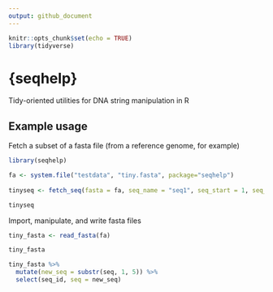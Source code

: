 ```yaml
---
output: github_document
---
```


```r
knitr::opts_chunk$set(echo = TRUE)
library(tidyverse)
```

# {seqhelp}

Tidy-oriented utilities for DNA string manipulation in R

## Example usage

Fetch a subset of a fasta file (from a reference genome, for example)

```r
library(seqhelp)

fa <- system.file("testdata", "tiny.fasta", package="seqhelp")
  
tinyseq <- fetch_seq(fasta = fa, seq_name = "seq1", seq_start = 1, seq_end = 3)

tinyseq

```

Import, manipulate, and write fasta files

```r

tiny_fasta <- read_fasta(fa)

tiny_fasta
```

```r

tiny_fasta %>%
  mutate(new_seq = substr(seq, 1, 5)) %>%
  select(seq_id, seq = new_seq)

```

